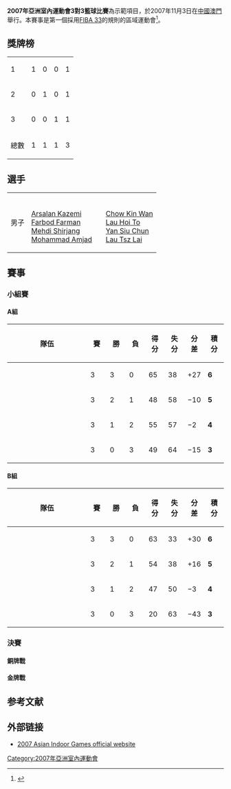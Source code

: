 '''2007年亞洲室內運動會3對3籃球比賽'''為示範項目，於2007年11月3日在[[中國|中國]][[澳門|澳門]]舉行。本賽事是第一個採用[[FIBA_33|FIBA 33]]的規則的區域運動會<ref>{{cite press release |url=http://www.fiba.com/pages/eng/fc/news/presRele/p/newsid/23545/presReleArti.html |title=PR N°13 - Youth Olympic Games: It's Singapore… and it's FIBA 33! |publisher=[[国际篮球联合会|国际篮球联合会]] |date=2008-02-21 |accessdate=2010-08-13 |archive-date=2016-03-03 |archive-url=https://web.archive.org/web/20160303181533/http://www.fiba.com/pages/eng/fc/news/presRele/p/newsid/23545/presReleArti.html |dead-url=no }}</ref>。

==獎牌榜==
 {| {{RankedMedalTable|nation-width=200px}}
|-
| 1 ||align=left| {{IRI}} || 1 || 0 || 0 || 1
|-
| 2 ||align=left| {{CHN}} || 0 || 1 || 0 || 1
|-
| 3 ||align=left| {{HKG}} || 0 || 0 || 1 || 1
|- 
!colspan=2| 總數 || 1 || 1 || 1 || 3
|}

==選手==
{|{{MedalistTable|type=項目}}
|-
|男子
|valign=top|{{IRI}}<br />[[Arsalan_Kazemi|Arsalan Kazemi]]<br />[[Farbod_Farman|Farbod Farman]]<br />[[Mehdi_Shirjang|Mehdi Shirjang]]<br />[[Mohammad_Amjad|Mohammad Amjad]]
|valign=top|{{CHN}}
|valign=top|{{HKG}}<br />[[Chow_Kin_Wan|Chow Kin Wan]]<br />[[Lau_Hoi_To|Lau Hoi To]]<br />[[Yan_Siu_Chun|Yan Siu Chun]]<br />[[Lau_Tsz_Lai|Lau Tsz Lai]]
|}
==賽事==
=== 小組賽 ===
====  A組 ====
{| class="wikitable" style="text-align: center;"
!width=180|隊伍
!width=30|賽
!width=30|勝
!width=30|負
!width=30|得分
!width=30|失分
!width=30|分差
!width=30|積分
|- align=center bgcolor="ccffcc"
|style="text-align:left;"|{{bk|CHN}}
|3||3||0||65||38||+27||'''6'''
|- align=center bgcolor="ffffcc"
|style="text-align:left;"|{{bk|HKG}}
|3||2||1||48||58||−10||'''5'''
|- align=center 
|style="text-align:left;"|{{bk|IND}}
|3||1||2||55||57||−2||'''4'''
|- align=center 
|style="text-align:left;"|{{bk|MAC}}
|3||0||3||49||64||−15||'''3'''
|}

{{basketballbox|date=11月3日 |place=[[澳門|澳門]][[IPM_Multisport_Pavilion|IPM Multisport Pavilion]]|bg=#eee
|teamA= '''{{bk-rt|HKG}}'''|scoreA='''21'''
|teamB= {{bk|IND}}|scoreB=16
}}
{{basketballbox |date=11月3日 |place=[[澳門|澳門]][[IPM_Multisport_Pavilion|IPM Multisport Pavilion]]
|teamA= '''{{bk-rt|CHN}}'''|scoreA='''22'''
|teamB= {{bk|MAC}}|scoreB=14
}}
{{basketballbox |date=11月3日 |place=[[澳門|澳門]][[IPM_Multisport_Pavilion|IPM Multisport Pavilion]]|bg=#eee
|teamA= {{bk-rt|HKG}}|scoreA=6
|teamB= '''{{bk|CHN}}'''|scoreB='''22'''
}}
{{basketballbox |date=11月3日 |place=[[澳門|澳門]][[IPM_Multisport_Pavilion|IPM Multisport Pavilion]]
|teamA= '''{{bk-rt|IND}}'''|scoreA='''21'''
|teamB= {{bk|MAC}}|scoreB=15
}}
{{basketballbox |date=11月3日 |place=[[澳門|澳門]][[IPM_Multisport_Pavilion|IPM Multisport Pavilion]]|bg=#eee
|teamA= {{bk-rt|MAC}}|scoreA=20
|teamB= '''{{bk|HKG}}'''|scoreB='''21'''
}}
{{basketballbox |date=11月3日 |place=[[澳門|澳門]][[IPM_Multisport_Pavilion|IPM Multisport Pavilion]]
|teamA= '''{{bk-rt|CHN}}'''|scoreA='''21'''
|teamB= {{bk|IND}}|scoreB=18
}}

====  B組 ====
{| class="wikitable" style="text-align: center;"
!width=180|隊伍
!width=30|賽
!width=30|勝
!width=30|負
!width=30|得分
!width=30|失分
!width=30|分差
!width=30|積分
|- align=center bgcolor="ccffcc"
|style="text-align:left;"|{{bk|IRI}}
|3||3||0||63||33||+30||'''6'''
|- align=center bgcolor="ffffcc"
|style="text-align:left;"|{{bk|PHI}}
|3||2||1||54||38||+16||'''5'''
|- align=center 
|style="text-align:left;"|{{bk|TPE}}
|3||1||2||47||50||−3||'''4'''
|- align=center 
|style="text-align:left;"|{{bk|MAS}}
|3||0||3||20||63||−43||'''3'''
|}

{{basketballbox|date=11月3日 |place=[[澳門|澳門]][[IPM_Multisport_Pavilion|IPM Multisport Pavilion]]|bg=#eee
|teamA= '''{{bk-rt|IRI}}'''|scoreA='''21'''
|teamB= {{bk|TPE}}|scoreB=13
}}
{{basketballbox |date=11月3日 |place=[[澳門|澳門]][[IPM_Multisport_Pavilion|IPM Multisport Pavilion]]
|teamA= {{bk-rt|MAS}}|scoreA=4
|teamB= '''{{bk|PHI}}'''|scoreB='''21'''
}}
{{basketballbox |date=11月3日 |place=[[澳門|澳門]][[IPM_Multisport_Pavilion|IPM Multisport Pavilion]]|bg=#eee
|teamA= {{bk-rt|PHI}}|scoreA=12
|teamB= '''{{bk|IRI}}'''|scoreB='''21'''
}}
{{basketballbox|date=11月3日 |place=[[澳門|澳門]][[IPM_Multisport_Pavilion|IPM Multisport Pavilion]]
|teamA= '''{{bk-rt|TPE}}'''|scoreA='''21'''
|teamB= {{bk|MAS}}|scoreB=8
}}
{{basketballbox |date=11月3日 |place=[[澳門|澳門]][[IPM_Multisport_Pavilion|IPM Multisport Pavilion]]|bg=#eee
|teamA= {{bk-rt|MAS}}|scoreA=8
|teamB= '''{{bk|IRI}}'''|scoreB='''21'''
}}
{{basketballbox |date=11月3日 |place=[[澳門|澳門]][[IPM_Multisport_Pavilion|IPM Multisport Pavilion]]
|teamA= {{bk-rt|TPE}}|scoreA=13
|teamB= '''{{bk|PHI}}'''|scoreB='''21'''
}}

===決賽===
==== 銅牌戰 ====
{{basketballbox |date=11月3日 |place=[[澳門|澳門]][[IPM_Multisport_Pavilion|IPM Multisport Pavilion]]|bg=#eee
|teamA='''{{bk-rt|HKG}}'''|scoreA='''33'''
|teamB= {{bk|PHI}}|scoreB=30
}}

==== 金牌戰 ====
{{basketballbox|date=11月3日 |place=[[澳門|澳門]][[IPM_Multisport_Pavilion|IPM Multisport Pavilion]]|bg=#eee
|teamA={{bk-rt|CHN}}|scoreA=28
|teamB= '''{{bk|IRI}}'''|scoreB='''33'''
}}


== 参考文献 ==
{{reflist}}

== 外部链接 ==
* [https://web.archive.org/web/20051213211638/http://www.maigoc2007.com/ 2007 Asian Indoor Games official website]


{{2007年亞洲室內運動會項目}}

[[Category:2007年亞洲室內運動會|Category:2007年亞洲室內運動會]]